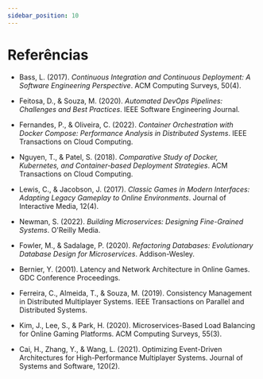 ```yaml
---
sidebar_position: 10
---
```


# Referências
  
- Bass, L. (2017). *Continuous Integration and Continuous Deployment: A Software Engineering Perspective*. ACM Computing Surveys, 50(4).

- Feitosa, D., & Souza, M. (2020). *Automated DevOps Pipelines: Challenges and Best Practices*. IEEE Software Engineering Journal.  

- Fernandes, P., & Oliveira, C. (2022). *Container Orchestration with Docker Compose: Performance Analysis in Distributed Systems*. IEEE Transactions on Cloud Computing.

- Nguyen, T., & Patel, S. (2018). *Comparative Study of Docker, Kubernetes, and Container-based Deployment Strategies*. ACM Transactions on Cloud Computing.  

- Lewis, C., & Jacobson, J. (2017). *Classic Games in Modern Interfaces: Adapting Legacy Gameplay to Online Environments*. Journal of Interactive Media, 12(4).  
 
- Newman, S. (2022). *Building Microservices: Designing Fine-Grained Systems*. O'Reilly Media.

- Fowler, M., & Sadalage, P. (2020). *Refactoring Databases: Evolutionary Database Design for Microservices*. Addison-Wesley.

- Bernier, Y. (2001). Latency and Network Architecture in Online Games. GDC Conference Proceedings.

- Ferreira, C., Almeida, T., & Souza, M. (2019). Consistency Management in Distributed Multiplayer Systems. IEEE Transactions on Parallel and Distributed Systems.

- Kim, J., Lee, S., & Park, H. (2020). Microservices-Based Load Balancing for Online Gaming Platforms. ACM Computing Surveys, 55(3).

- Cai, H., Zhang, Y., & Wang, L. (2021). Optimizing Event-Driven Architectures for High-Performance Multiplayer Systems. Journal of Systems and Software, 120(2).